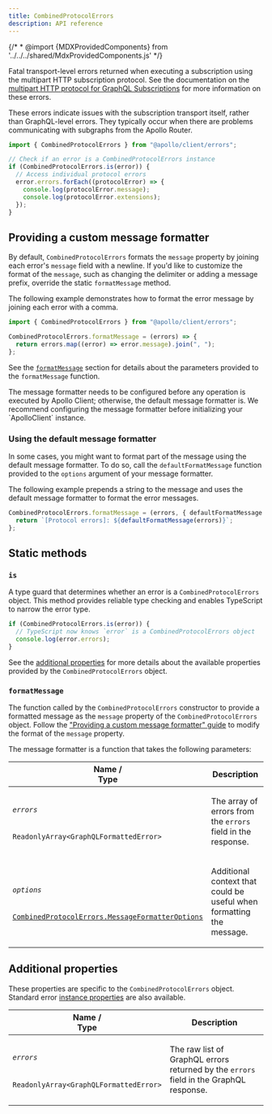 ```yaml
---
title: CombinedProtocolErrors
description: API reference
---
```


{/* * @import {MDXProvidedComponents} from '../../../shared/MdxProvidedComponents.js' */}

Fatal transport-level errors returned when executing a subscription using the multipart HTTP subscription protocol. See the documentation on the [multipart HTTP protocol for GraphQL Subscriptions](https://www.apollographql.com/docs/graphos/routing/operations/subscriptions/multipart-protocol) for more information on these errors.

These errors indicate issues with the subscription transport itself, rather than GraphQL-level errors. They typically occur when there are problems communicating with subgraphs from the Apollo Router.

```ts
import { CombinedProtocolErrors } from "@apollo/client/errors";

// Check if an error is a CombinedProtocolErrors instance
if (CombinedProtocolErrors.is(error)) {
  // Access individual protocol errors
  error.errors.forEach((protocolError) => {
    console.log(protocolError.message);
    console.log(protocolError.extensions);
  });
}
```

## Providing a custom message formatter

By default, `CombinedProtocolErrors` formats the `message` property by joining each error's `message` field with a newline. If you'd like to customize the format of the `message`, such as changing the delimiter or adding a message prefix, override the static `formatMessage` method.

The following example demonstrates how to format the error message by joining each error with a comma.

```ts
import { CombinedProtocolErrors } from "@apollo/client/errors";

CombinedProtocolErrors.formatMessage = (errors) => {
  return errors.map((error) => error.message).join(", ");
};
```

See the [`formatMessage`](#formatmessage) section for details about the parameters provided to the `formatMessage` function.

<Note>
  The message formatter needs to be configured before any operation is executed
  by Apollo Client; otherwise, the default message formatter is. We
  recommend configuring the message formatter before initializing your
  `ApolloClient` instance.
</Note>

### Using the default message formatter

In some cases, you might want to format part of the message using the default message formatter. To do so, call the `defaultFormatMessage` function provided to the `options` argument of your message formatter.

The following example prepends a string to the message and uses the default message formatter to format the error messages.

```ts
CombinedProtocolErrors.formatMessage = (errors, { defaultFormatMessage }) => {
  return `[Protocol errors]: ${defaultFormatMessage(errors)}`;
};
```

## Static methods

### `is`

A type guard that determines whether an error is a `CombinedProtocolErrors` object. This method provides reliable type checking and enables TypeScript to narrow the error type.

```ts
if (CombinedProtocolErrors.is(error)) {
  // TypeScript now knows `error` is a CombinedProtocolErrors object
  console.log(error.errors);
}
```

See the [additional properties](#additional-properties) for more details about the available properties provided by the `CombinedProtocolErrors` object.

### `formatMessage`

The function called by the `CombinedProtocolErrors` constructor to provide a formatted message as the `message` property of the `CombinedProtocolErrors` object. Follow the ["Providing a custom message formatter" guide](#providing-a-custom-message-formatter) to modify the format of the `message` property.

The message formatter is a function that takes the following parameters:

<table class="field-table">
  <thead>
    <tr>
      <th>Name /<br/>Type</th>
      <th>Description</th>
    </tr>
  </thead>

<tbody>

<tr class="required">
<td>

###### `errors`

`ReadonlyArray<GraphQLFormattedError>`

</td>
<td>

The array of errors from the `errors` field in the response.

</td>
</tr>

<tr>
<td>

###### `options`

[`CombinedProtocolErrors.MessageFormatterOptions`](#combinedprotocolerrors.messageformatteroptions)

</td>
<td>

Additional context that could be useful when formatting the message.

</td>
</tr>

</tbody>
</table>

<InterfaceDetails
  canonicalReference="@apollo/client!CombinedProtocolErrors.MessageFormatterOptions:interface"
  headingLevel={4}
  displayName="CombinedProtocolErrors.MessageFormatterOptions"
/>

## Additional properties

These properties are specific to the `CombinedProtocolErrors` object. Standard error [instance properties](https://developer.mozilla.org/en-US/docs/Web/JavaScript/Reference/Global_Objects/Error#instance_properties) are also available.

<table class="field-table">
  <thead>
    <tr>
      <th>Name /<br/>Type</th>
      <th>Description</th>
    </tr>
  </thead>

<tbody>

<tr>
<td>

###### `errors`

`ReadonlyArray<GraphQLFormattedError>`

</td>
<td>

The raw list of GraphQL errors returned by the `errors` field in the GraphQL response.

</td>
</tr>

</tbody>
</table>

